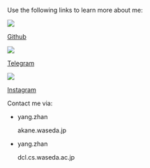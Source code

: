 
Use the following links to learn more about me:

<span className="flex space-x-4">
  <a className="flex items-center" href="https://github.com/SN-F-QR">
    <img
      className="my-0 mr-1 size-4"
      src="https://cdn.simpleicons.org/github/7259ff"
    />
    <p className="my-0">Github</p>
  </a>
  <a className="flex items-center" href="https://t.me/byyang8192">
    <img
      className="my-0 mr-1 size-4"
      src="https://cdn.simpleicons.org/telegram/7259ff"
    />
    <p className="my-0">Telegram</p>
  </a>
  <a
    className="flex items-center"
    href="https://instagram.com/yangstaimumashin"
  >
    <img
      className="my-0 mr-1 size-4"
      src="https://cdn.simpleicons.org/instagram/7259ff"
    />
    <p className="my-0">Instagram</p>
  </a>
</span>

Contact me via:

- <span className="inline-flex text-purple-strong">
    <p className="my-0">yang.zhan</p>
    <AtSign className="mx-1 size-4 self-center" />
    <p className="my-0">akane.waseda.jp</p>
  </span>
- <span className="inline-flex text-purple-strong">
    <p className="my-0">yang.zhan</p>
    <AtSign className="mx-1 size-4 self-center" />
    <p className="my-0">dcl.cs.waseda.ac.jp</p>
  </span>
